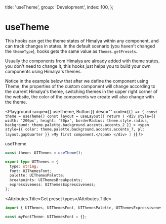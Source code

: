 
  title: 'useTheme',
  group: 'Development',
  index: 100,
};

# useTheme

This hooks can get the theme states of Himalya within any component, and can track changes in states.
In the default scenario (you haven't changed the `themeType`), hooks gets the same value as `Themes.getPresets`.

Usually the components from Himalya are already added with theme states, you don't need to change it,
this hooks just helps you to build your own components using Himalya's themes.

Notice in the example below that after we define the component using Theme,
the properties of the custom component will change according to the current Himalya's theme,
switching themes in the upper right corner of the website, the color of the components we create will also change with the theme.

<Playground
  scope={{ useTheme, Button }}
  desc=""
  code={`
() => {
  const theme = useTheme()
  const layout = useLayout()
  return (
    <div style={{
        width: '200px',
        height: '50px',
        borderRadius: theme.style.radius,
        background: theme.palette.background.accents.accents_2
      }}
    >
      <span style={{
          color: theme.palette.background.accents.accents_7,
          pl: layout.gapQuarter
        }}
      >My first component.</span>
    </div>
  )
}
`}
/>

<Attributes edit="/app/hooks/use-theme.mdx">
<Attributes.Title>useTheme</Attributes.Title>

```ts
const theme: UIThemes = useTheme();

export type UIThemes = {
  type: string;
  font: UIThemesFont;
  palette: UIThemesPalette;
  breakpoints: UIThemesBreakpoints;
  expressiveness: UIThemesExpressiveness;
};
```

<Attributes.Title>Get preset types</Attributes.Title>

```ts
import { UIThemes, UIThemesFont, UIThemesPalette, UIThemesExpressiveness } from '@himalaya-ui/core';

const myFontTheme: UIThemesFont = {};
```

</Attributes>
